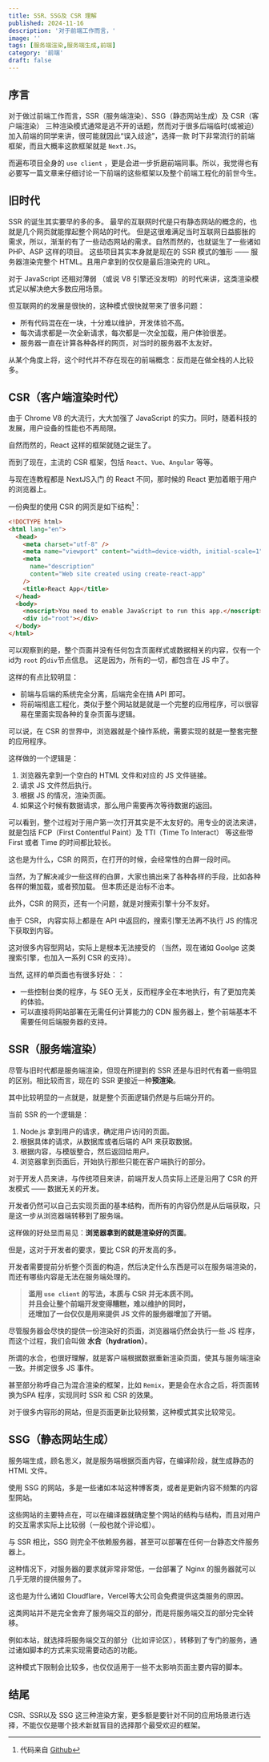 ```yaml
---
title: SSR、SSG及 CSR 理解
published: 2024-11-16
description: '对于前端工作而言，'
image: ''
tags: [服务端渲染,服务端生成,前端]
category: '前端'
draft: false
---
```


## 序言

对于做过前端工作而言，SSR（服务端渲染）、SSG（静态网站生成）及 CSR（客户端渲染） 三种渲染模式通常是逃不开的话题，然而对于很多后端临时(或被迫）加入前端的同学来讲，很可能就因此“误入歧途”，选择一款
时下非常流行的前端框架，而且大概率这款框架就是  `Next.JS`。

而遍布项目全身的 `use client` ，更是会进一步折磨前端同事。所以，我觉得也有必要写一篇文章来仔细讨论一下前端的这些框架以及整个前端工程化的前世今生。

## 旧时代
SSR 的诞生其实要早的多的多。
最早的互联网时代是只有静态网站的概念的，也就是几个网页就能撑起整个网站的时代。
但是这很难满足当时互联网日益膨胀的需求，所以，渐渐的有了一些动态网站的需求。自然而然的，也就诞生了一些诸如 PHP、ASP 这样的项目。
这些项目其实本身就是现在的 SSR 模式的雏形 —— 服务器渲染完整个 HTML。且用户拿到的仅仅是最后渲染完的 URL。

对于 JavaScript 还相对薄弱 （或说 V8 引擎还没发明）的时代来讲，这类渲染模式足以解决绝大多数应用场景。

但互联网的的发展是很快的，这种模式很快就带来了很多问题：

* 所有代码混在在一块，十分难以维护，开发体验不高。
* 每次请求都是一次全新请求，每次都是一次全加载，用户体验很差。
* 服务器一直在计算各种各样的网页，对当时的服务器不太友好。

从某个角度上将，这个时代并不存在现在的前端概念：反而是在做全栈的人比较多。

## CSR（客户端渲染时代）
由于 Chrome V8 的大流行，大大加强了 JavaScript 的实力。同时，随着科技的发展，用户设备的性能也不再局限。

自然而然的，React 这样的框架就随之诞生了。

而到了现在，主流的 CSR 框架，包括 `React`、`Vue`、`Angular` 等等。

与现在连教程都是 NextJS入门 的 React 不同，那时候的 React 更加着眼于用户的浏览器上。

一份典型的使用 CSR 的网页是如下结构[^1]：
[^1]: 代码来自 [Github](https://github.com/react-cosmos/create-react-app-example/blob/master/public/index.html)

```html title=index.html
<!DOCTYPE html>
<html lang="en">
  <head>
    <meta charset="utf-8" />
    <meta name="viewport" content="width=device-width, initial-scale=1" />
    <meta
      name="description"
      content="Web site created using create-react-app"
    />
    <title>React App</title>
  </head>
  <body>
    <noscript>You need to enable JavaScript to run this app.</noscript>
    <div id="root"></div>
  </body>
</html>
```
可以观察到的是，整个页面并没有任何包含页面样式或数据相关的内容，仅有一个id为 `root` 的`div`节点信息。
这是因为，所有的一切，都包含在 JS 中了。

这样的有点比较明显：

* 前端与后端的系统完全分离，后端完全在搞 API 即可。
* 将前端彻底工程化，类似于整个网站就是就是一个完整的应用程序，可以很容易在里面实现各种的复杂页面与逻辑。

可以说，在 CSR 的世界中，浏览器就是个操作系统，需要实现的就是一整套完整的应用程序。

这样做的一个逻辑是：

1. 浏览器先拿到一个空白的 HTML 文件和对应的 JS 文件链接。
2. 请求 JS 文件然后执行。
3. 根据 JS 的情况，渲染页面。
4. 如果这个时候有数据请求，那么用户需要再次等待数据的返回。

可以看到，整个过程对于用户第一次打开其实是不太友好的。用专业的说法来讲，就是包括 FCP（First Contentful Paint）及 TTI（Time To Interact） 等这些带 First 或者 Time 的时间都比较长。

这也是为什么，CSR 的网页，在打开的时候，会经常性的白屏一段时间。

当然，为了解决减少一些这样的白屏，大家也搞出来了各种各样的手段，比如各种各样的懒加载，或者预加载。
但本质还是治标不治本。

此外，CSR 的网页，还有一个问题，就是对搜索引擎十分不友好。

由于 CSR， 内容实际上都是在 API 中返回的，搜索引擎无法再不执行 JS 的情况下获取到内容。

这对很多内容型网站，实际上是根本无法接受的 （当然，现在诸如 Goolge 这类搜索引擎，也加入一系列 CSR 的支持）。

当然, 这样的单页面也有很多好处：：

* 一些控制台类的程序，与 SEO 无关，反而程序全在本地执行，有了更加完美的体验。
* 可以直接将网站部署在无需任何计算能力的 CDN 服务器上，整个前端基本不需要任何后端服务器的支持。

## SSR（服务端渲染）

尽管与旧时代都是服务端渲染，但现在所提到的 SSR 还是与旧时代有着一些明显的区别。相比较而言，现在的 SSR 更接近一种**预渲染**。

其中比较明显的一点就是，就是整个页面逻辑仍然是与后端分开的。

当前 SSR 的一个逻辑是：

1. Node.js 拿到用户的请求，确定用户访问的页面。
2. 根据具体的请求，从数据库或者后端的 API 来获取数据。
3. 根据内容，与模版整合，然后返回给用户。
4. 浏览器拿到页面后，开始执行那些只能在客户端执行的部分。

对于开发人员来讲，与传统项目来讲，前端开发人员实际上还是沿用了 CSR 的开发模式 —— 数据无关的开发。

开发者仍然可以自己去实现页面的基本结构，而所有的内容仍然是从后端获取，只是这一步从浏览器端转移到了服务端。

这样做的好处显而易见：**浏览器拿到的就是渲染好的页面**。

但是，这对于开发者的要求，要比 CSR 的开发高的多。

开发者需要提前分析整个页面的构造，然后决定什么东西是可以在服务端渲染的，而还有哪些内容是无法在服务端处理的。

> **滥用 `use client` 的写法，本质与 CSR 并无本质不同。**<br/>
> **并且会让整个前端开发变得糟糕，难以维护的同时，**<br/>
> **还增加了一台仅仅是用来提供 JS 文件的服务器增加了开销。**<br/>

尽管服务器会尽快的提供一份渲染好的页面，浏览器端仍然会执行一些 JS 程序，而这个过程，我们会叫做 **水合（hydration）**。

所谓的水合，也很好理解，就是客户端根据数据重新渲染页面，使其与服务端渲染一致。并绑定很多 JS 事件。

甚至部分称呼自己为混合渲染的框架，比如 `Remix`，更是会在水合之后，将页面转换为SPA 程序，实现同时 SSR 和 CSR 的效果。

对于很多内容形的网站，但是页面更新比较频繁，这种模式其实比较常见。

## SSG（静态网站生成）

服务端生成，顾名思义，就是服务端根据页面内容，在编译阶段，就生成静态的 HTML 文件。

使用 SSG 的网站，多是一些诸如本站这种博客类，或者是更新内容不频繁的内容型网站。

这些网站的主要特点在，可以在编译器就确定整个网站的结构与结构，而且对用户的交互需求实际上比较弱（一般也就个评论框）。

与 SSR 相比，SSG 则完全不依赖服务器，甚至可以部署在任何一台静态文件服务器上。

这种情况下，对服务器的要求就非常非常低，一台部署了 Nginx 的服务器就可以几乎无限的提供服务了。

这也是为什么诸如 Cloudflare，Vercel等大公司会免费提供这类服务的原因。

这类网站并不是完全舍弃了服务端交互的部分，而是将服务端交互的部分完全转移。

例如本站，就选择将服务端交互的部分（比如评论区），转移到了专门的服务，通过诸如脚本的方式来实现需要动态的功能。

这种模式下限制会比较多，也仅仅适用于一些不太影响页面主要内容的脚本。

## 结尾

CSR、SSR以及 SSG 这三种渲染方案，更多额是要针对不同的应用场景进行选择，不能仅仅是哪个技术新就盲目的选择那个最受欢迎的框架。